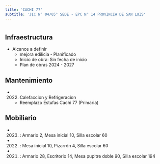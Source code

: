 ```yaml
---
title: 'CACHI 77'
subtitle: 'JIC N° 04/05° SEDE - EPC N° 14 PROVINCIA DE SAN LUIS'
---
```


#
## Infraestructura

* Alcance a definir 
    + mejora edilicia - Planificado 
    + Inicio de obra: Sin fecha de inicio 
    + Plan de obras 2024 - 2027 






## Mantenimiento

*  (2022) Calefaccion y Refrigeracion 
    + Reemplazo Estufas Cachi 77 (Primaria)





## Mobiliario

*  (2023) : Armario 2, Mesa inicial 10, Silla escolar 60 

*  (2022) : Mesa inicial 10, Pizarrón 4, Silla escolar 60 

*  (2021) : Armario 28, Escritorio 14, Mesa pupitre doble 90, Silla escolar 194 



